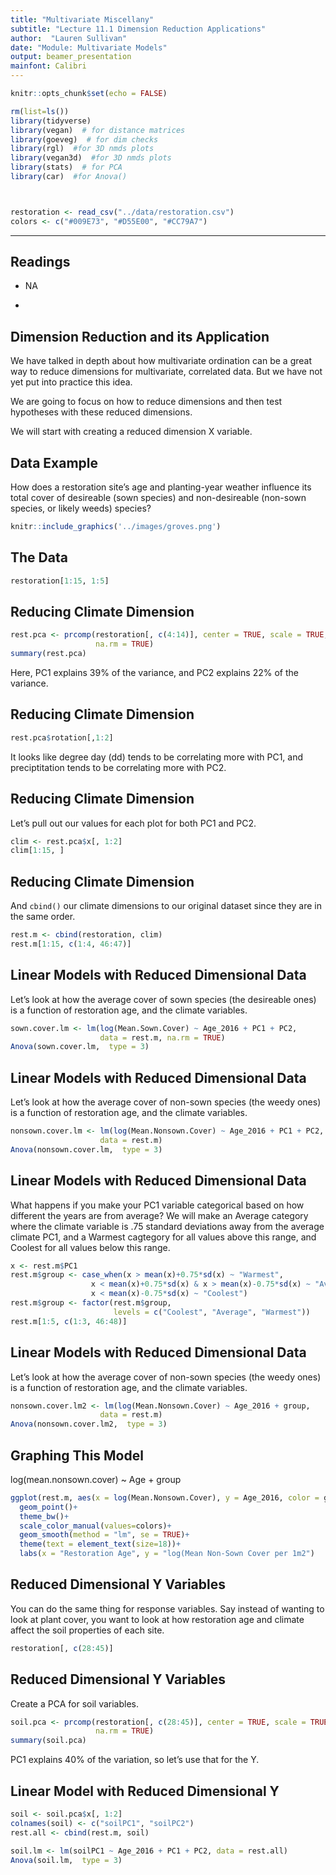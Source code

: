 ```yaml
---
title: "Multivariate Miscellany"
subtitle: "Lecture 11.1 Dimension Reduction Applications"
author:  "Lauren Sullivan"
date: "Module: Multivariate Models"
output: beamer_presentation
mainfont: Calibri 
---
```



```r
knitr::opts_chunk$set(echo = FALSE)

rm(list=ls())
library(tidyverse)
library(vegan)  # for distance matrices
library(goeveg)  # for dim checks
library(rgl)  #for 3D nmds plots
library(vegan3d)  #for 3D nmds plots
library(stats)  # for PCA
library(car)  #for Anova()



restoration <- read_csv("../data/restoration.csv")
colors <- c("#009E73", "#D55E00", "#CC79A7")

```
---


## Readings

\textbf{Required for class:} 
  
  - NA

\bigskip\textbf{Optional:}

- [\textcolor{teal}{Groves, A. M., Bauer, J. T., and Brudvig, L. A. (2020)  Lasting signature of planting year weather on restored grasslands. \textit{Scientific Reports}.}](https://www.nature.com/articles/s41598-020-62123-7.pdf) 





## Dimension Reduction and its Application

We have talked in depth about how multivariate ordination can be a great way to reduce dimensions for multivariate, correlated data.  But we have not yet put into practice this idea.

\bigskip

We are going to focus on how to reduce dimensions and then test hypotheses with these reduced dimensions.

\bigskip
\bigskip

We will start with creating a reduced dimension X variable.



## Data Example

How does a restoration site's age and planting-year weather influence its total cover of desireable (sown species) and non-desireable (non-sown species, or likely weeds) species?

\bigskip

```r
knitr::include_graphics('../images/groves.png')
```


## The Data

\bigskip
\scriptsize
```r
restoration[1:15, 1:5]

```

## Reducing Climate Dimension

\bigskip
\scriptsize
```r

rest.pca <- prcomp(restoration[, c(4:14)], center = TRUE, scale = TRUE, 
                   na.rm = TRUE)
summary(rest.pca)

```

\bigskip
\normalsize

Here, PC1 explains 39\% of the variance, and PC2 explains 22\% of the variance.



## Reducing Climate Dimension

\bigskip
\scriptsize
```r

rest.pca$rotation[,1:2]

```

\bigskip
\normalsize

It looks like degree day (dd) tends to be correlating more with PC1, and preciptitation tends to be correlating more with PC2.




## Reducing Climate Dimension

Let's pull out our values for each plot for both PC1 and PC2.

\bigskip
\scriptsize
```r

clim <- rest.pca$x[, 1:2]
clim[1:15, ]
```


## Reducing Climate Dimension

And `cbind()` our climate dimensions to our original dataset since they are in the same order.

\bigskip
\scriptsize
```r
rest.m <- cbind(restoration, clim)
rest.m[1:15, c(1:4, 46:47)]
```


## Linear Models with Reduced Dimensional Data

Let's look at how the average cover of sown species (the desireable ones) is a function of restoration age, and the climate variables.

\bigskip
\scriptsize
```r

sown.cover.lm <- lm(log(Mean.Sown.Cover) ~ Age_2016 + PC1 + PC2, 
                    data = rest.m, na.rm = TRUE)
Anova(sown.cover.lm,  type = 3)

```

## Linear Models with Reduced Dimensional Data

Let's look at how the average cover of non-sown species (the weedy ones) is a function of restoration age, and the climate variables.

\bigskip
\scriptsize
```r

nonsown.cover.lm <- lm(log(Mean.Nonsown.Cover) ~ Age_2016 + PC1 + PC2, 
                    data = rest.m)
Anova(nonsown.cover.lm,  type = 3)

```


## Linear Models with Reduced Dimensional Data

What happens if you make your PC1 variable categorical based on how different the years are from average?  We will make an Average category where the climate variable is .75 standard deviations away from the average climate PC1, and a Warmest cagtegory for all values above this range, and Coolest for all values below this range.

\bigskip
\scriptsize
```r
x <- rest.m$PC1
rest.m$group <- case_when(x > mean(x)+0.75*sd(x) ~ "Warmest",
                  x < mean(x)+0.75*sd(x) & x > mean(x)-0.75*sd(x) ~ "Average",
                  x < mean(x)-0.75*sd(x) ~ "Coolest")
rest.m$group <- factor(rest.m$group, 
                       levels = c("Coolest", "Average", "Warmest"))
rest.m[1:5, c(1:3, 46:48)]
```

## Linear Models with Reduced Dimensional Data

Let's look at how the average cover of non-sown species (the weedy ones) is a function of restoration age, and the climate variables.

\bigskip
\scriptsize
```r

nonsown.cover.lm2 <- lm(log(Mean.Nonsown.Cover) ~ Age_2016 + group, 
                    data = rest.m)
Anova(nonsown.cover.lm2,  type = 3)

```



## Graphing This Model
\bigskip
log(mean.nonsown.cover) ~ Age + group


\bigskip
\scriptsize
```r
ggplot(rest.m, aes(x = log(Mean.Nonsown.Cover), y = Age_2016, color = group))+
  geom_point()+
  theme_bw()+
  scale_color_manual(values=colors)+ 
  geom_smooth(method = "lm", se = TRUE)+
  theme(text = element_text(size=18))+
  labs(x = "Restoration Age", y = "log(Mean Non-Sown Cover per 1m2")
```


## Reduced Dimensional Y Variables

You can do the same thing for response variables.  Say instead of wanting to look at plant cover, you want to look at how restoration age and climate affect the soil properties of each site.
\bigskip
\tiny
```r


restoration[, c(28:45)]
```


## Reduced Dimensional Y Variables

Create a PCA for soil variables.

\bigskip
\scriptsize
```r

soil.pca <- prcomp(restoration[, c(28:45)], center = TRUE, scale = TRUE,
                   na.rm = TRUE)
summary(soil.pca)

```

\bigskip
\normalsize
PC1 explains 40\% of the variation, so let's use that for the Y.


## Linear Model with Reduced Dimensional Y


\bigskip
\scriptsize
```r

soil <- soil.pca$x[, 1:2]
colnames(soil) <- c("soilPC1", "soilPC2")
rest.all <- cbind(rest.m, soil)

soil.lm <- lm(soilPC1 ~ Age_2016 + PC1 + PC2, data = rest.all)
Anova(soil.lm,  type = 3)



```





